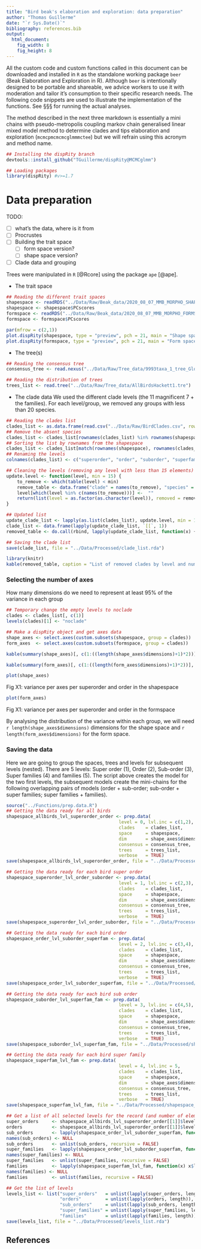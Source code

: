 ```yaml
---
title: "Bird beak's elaboration and exploration: data preparation"
author: "Thomas Guillerme"
date: "`r Sys.Date()`"
bibliography: references.bib
output:
  html_document:
    fig_width: 8
    fig_height: 8
---
```


All the custom code and custom functions called in this document can be downloaded and installed in `R` as the standalone working package `beer` (Beak Elaboration and Exploration in R).
Although `beer` is intentionally designed to be portable and shareable, we advice workers to use it with moderation and tailor it's consumption to their specific research needs.
The following code snippets are used to illustrate the implementation of the functions.
See §§§ for running the actual analyses.

The method described in the next three markdown is essentially a mini chains with pseudo-metropolis coupling markov chain generalised linear mixed model method to determine clades and tips elaboration and exploration (`mcmcpmcmcmcglmmmctee`) but we will refrain using this acronym and method name.


```r
## Installing the dispRity branch
devtools::install_github("TGuillerme/dispRity@MCMCglmm")
```

```r
## Loading packages
library(dispRity) #v>=1.7
```


# Data preparation

TODO: 

 * [ ] what's the data, where is it from
 * [ ] Procrustes
 * [ ] Building the trait space
   - [ ] form space version?
   - [ ] shape space version?
 * [ ] Clade data and grouping


Trees were manipulated in `R` [@Rcore] using the package `ape` [@ape].

 * The trait space

```r
## Reading the different trait spaces
shapespace <- readRDS("../Data/Raw/Beak_data/2020_08_07_MMB_MORPHO_SHAPESPACE_FULL.rds")
shapespace <- shapespace$PCscores
formspace <- readRDS("../Data/Raw/Beak_data/2020_08_07_MMB_MORPHO_FORMSPACE_FULL.rds")
formspace <- formspace$PCscores
```

```r
par(mfrow = c(2,1))
plot.dispRity(shapespace, type = "preview", pch = 21, main = "Shape space")
plot.dispRity(formspace, type = "preview", pch = 21, main = "Form space")
```

 * The tree(s)

```r
## Reading the consensus tree
consensus_tree <- read.nexus("../Data/Raw/Tree_data/9993taxa_1_tree_Global_MCC_CA.tre")

## Reading the distribution of trees
trees_list <- read.tree("../Data/Raw/Tree_data/AllBirdsHackett1.tre")
```

 * The clade data
We used the different clade levels (the 11 magnificent 7 + the families). For each level/group, we removed any groups with less than 20 species.

```r
## Reading the clades list
clades_list <- as.data.frame(read.csv("../Data/Raw/BirdClades.csv", row.names = 1, stringsAsFactors = TRUE))
## Remove the absent species
clades_list <- clades_list[rownames(clades_list) %in% rownames(shapespace), ]
## Sorting the list by rownames from the shapespace
clades_list <- clades_list[match(rownames(shapespace), rownames(clades_list)), -c(6, 7)]
## Renaming the levels
colnames(clades_list) <- c("superorder", "order", "suborder", "superfamily", "family")

## Cleaning the levels (removing any level with less than 15 elements)
update.level <- function(level, min = 15) {
    to_remove <- which(table(level) < min)
    remove_table <- data.frame("clade" = names(to_remove), "species" =  c(table(level)[to_remove]))
    level[which(level %in% c(names(to_remove)))] <-  ""
    return(list(level = as.factor(as.character(level)), removed = remove_table))
}

## Updated list
update_clade_list <- lapply(as.list(clades_list), update.level, min = 15)
clade_list <- data.frame(lapply(update_clade_list, `[[`, 1))
removed_table <- do.call(rbind, lapply(update_clade_list, function(x) {rownames(x$removed) <- NULL; return(x$removed)}))

## Saving the clade list
save(clade_list, file = "../Data/Processed/clade_list.rda")
```

```r
library(knitr)
kable(removed_table, caption = "List of removed clades by level and number of species in that clade in the dataset.", label = "Table X1")
```


### Selecting the number of axes

How many dimensions do we need to represent at least 95% of the variance in each group

```r
## Temporary change the empty levels to noclade
clades <- clades_list[, c(1)]
levels(clades)[1] <- "noclade"

## Make a dispRity object and get axes data
shape_axes <- select.axes(custom.subsets(shapespace, group = clades))
form_axes  <- select.axes(custom.subsets(formspace, group = clades))
```

```r
kable(summary(shape_axes)[, c(1:((length(shape_axes$dimensions)+1)*2))], caption = "variance per axes for the Shape space", label = "Table X2")
```

```r
kable(summary(form_axes)[, c(1:((length(form_axes$dimensions)+1)*2))], caption = "variance per axes for the Form space", label = "Table X3")
```

```r
plot(shape_axes)
```
Fig X1: variance per axes per superorder and order in the shapespace

```r
plot(form_axes)
```
Fig X1: variance per axes per superorder and order in the formspace


By analysing the distribution of the variance within each group, we will need `r length(shape_axes$dimensions)` dimensions for the shape space and `r length(form_axes$dimensions)` for the form space.


### Saving the data

Here we are going to group the spaces, trees and levels for subsequent levels (nested).
There are 5 levels: Super order (1), Order (2), Sub-order (3), Super families (4) and families (5).
The script above creates the model for the two first levels, the subsequent models create the mini-chains for the following overlapping pairs of models (order + sub-order; sub-order + super families; super families + families).

```r
source("../Functions/prep.data.R")
## Getting the data ready for all birds
shapespace_allbirds_lvl_superorder_order <- prep.data(
                                          level = 0, lvl.inc = c(1,2),
                                          clades    = clades_list,
                                          space     = shapespace,
                                          dim       = shape_axes$dimensions,
                                          consensus = consensus_tree,
                                          trees     = trees_list,
                                          verbose   = TRUE)
save(shapespace_allbirds_lvl_superorder_order, file = "../Data/Processed/shapespace_allbirds_lvl_superorder_order.rda")

## Getting the data ready for each bird super order
shapespace_superorder_lvl_order_suborder <- prep.data(
                                          level = 1, lvl.inc = c(2,3),
                                          clades    = clades_list,
                                          space     = shapespace,
                                          dim       = shape_axes$dimensions,
                                          consensus = consensus_tree,
                                          trees     = trees_list,
                                          verbose   = TRUE)
save(shapespace_superorder_lvl_order_suborder, file = "../Data/Processed/shapespace_superorder_lvl_order_suborder.rda")

## Getting the data ready for each bird order
shapespace_order_lvl_suborder_superfam <- prep.data(
                                          level = 2, lvl.inc = c(3,4),
                                          clades    = clades_list,
                                          space     = shapespace,
                                          dim       = shape_axes$dimensions,
                                          consensus = consensus_tree,
                                          trees     = trees_list,
                                          verbose   = TRUE)
save(shapespace_order_lvl_suborder_superfam, file = "../Data/Processed/shapespace_order_lvl_suborder_superfam.rda")

## Getting the data ready for each bird sub order
shapespace_suborder_lvl_superfam_fam <- prep.data(
                                          level = 3, lvl.inc = c(4,5),
                                          clades    = clades_list,
                                          space     = shapespace,
                                          dim       = shape_axes$dimensions,
                                          consensus = consensus_tree,
                                          trees     = trees_list,
                                          verbose   = TRUE)
save(shapespace_suborder_lvl_superfam_fam, file = "../Data/Processed/shapespace_suborder_lvl_superfam_fam.rda")

## Getting the data ready for each bird super family
shapespace_superfam_lvl_fam <- prep.data(
                                          level = 4, lvl.inc = 5,
                                          clades    = clades_list,
                                          space     = shapespace,
                                          dim       = shape_axes$dimensions,
                                          consensus = consensus_tree,
                                          trees     = trees_list,
                                          verbose   = TRUE)
save(shapespace_superfam_lvl_fam, file = "../Data/Processed/shapespace_superfam_lvl_fam.rda")

## Get a list of all selected levels for the record (and number of elements per levels)
super_orders     <- shapespace_allbirds_lvl_superorder_order[[1]]$levels[[1]]
orders           <- shapespace_allbirds_lvl_superorder_order[[1]]$levels[[2]]
sub_orders       <- lapply(shapespace_order_lvl_suborder_superfam, function(x) x$levels[[1]])
names(sub_orders) <- NULL
sub_orders       <- unlist(sub_orders, recursive = FALSE)
super_families   <- lapply(shapespace_order_lvl_suborder_superfam, function(x) x$levels[[2]])
names(super_families) <- NULL
super_families   <- unlist(super_families, recursive = FALSE)
families         <- lapply(shapespace_superfam_lvl_fam, function(x) x$levels[[1]])
names(families) <- NULL
families         <- unlist(families, recursive = FALSE)

## Get the list of levels
levels_list <- list("super_orders"   = unlist(lapply(super_orders, length)),
                    "orders"         = unlist(lapply(orders, length)),
                    "sub_orders"     = unlist(lapply(sub_orders, length)),
                    "super_families" = unlist(lapply(super_families, length)),
                    "families"       = unlist(lapply(families, length)))
save(levels_list, file = "../Data/Processed/levels_list.rda")
```


## References